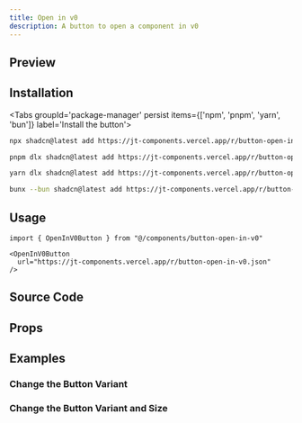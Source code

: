 ```yaml
---
title: Open in v0
description: A button to open a component in v0
---
```



## Preview

<RegistryPreview>
    <OpenInV0Button 
    url="https://jt-components.vercel.app/r/button-open-in-v0.json"
    title="JT Builds Stuff - Open in v0"
    prompt="This is a button to open a component in v0"
    />
</RegistryPreview>

## Installation

<div className="w-full flex justify-end">
    <OpenInV0Button url="https://jt-components.vercel.app/r/button-open-in-v0.json" />
</div>

<Tabs groupId='package-manager' persist items={['npm', 'pnpm', 'yarn', 'bun']} label='Install the button'>

```bash tab="npm"
npx shadcn@latest add https://jt-components.vercel.app/r/button-open-in-v0.json
```

```bash tab="pnpm"
pnpm dlx shadcn@latest add https://jt-components.vercel.app/r/button-open-in-v0.json
```

```bash tab="yarn"
yarn dlx shadcn@latest add https://jt-components.vercel.app/r/button-open-in-v0.json
```

```bash tab="bun"
bunx --bun shadcn@latest add https://jt-components.vercel.app/r/button-open-in-v0.json
```

</Tabs>

## Usage

```tsx
import { OpenInV0Button } from "@/components/button-open-in-v0"
```

```tsx
<OpenInV0Button 
  url="https://jt-components.vercel.app/r/button-open-in-v0.json"
/>
```

## Source Code

<RegistryExplorer 
  componentName="button-open-in-v0" 
  defaultSelectedFile="registry/ui/buttons/button-open-in-v0.tsx" 
/>

## Props

<AutoTypeTable path="./registry/ui/buttons/button-open-in-v0.tsx" name="OpenInV0ButtonProps" />

## Examples

### Change the Button Variant

<Card className="items-center justify-center min-h-[350px] bg-background shadow-none">
<OpenInV0Button 
  url="https://jt-components.vercel.app/r/button-open-in-v0.json"
  buttonVariant="secondary"
/>
</Card>

### Change the Button Variant and Size

<Card className="items-center justify-center min-h-[350px] bg-background shadow-none">
<OpenInV0Button 
  url="https://jt-components.vercel.app/r/button-open-in-v0.json"
  title="JT Builds Stuff - Open in v0"
  prompt="This is a button to open a component in v0"
  buttonSize="icon"
  buttonVariant="ghost"
/>
</Card>

